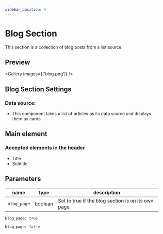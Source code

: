 ```yaml
---
sidebar_position: 6
---
```



# Blog Section

This section is a collection of blog posts from a list source.

## Preview

<Gallery images={['blog.png']} />

## Blog Section Settings

### Data source:

-   This component takes a list of articles as its data source and displays them as cards.

## Main element

### Accepted elements in the header

-   Title
-   Subtitle

## Parameters

| name        | type    | description                                        |
| ----------- | ------- | -------------------------------------------------- |
| `blog_page` | boolean | Set to true if the blog section is on its own page |

```
blog_page: true
```

```
blog_page: false
```
